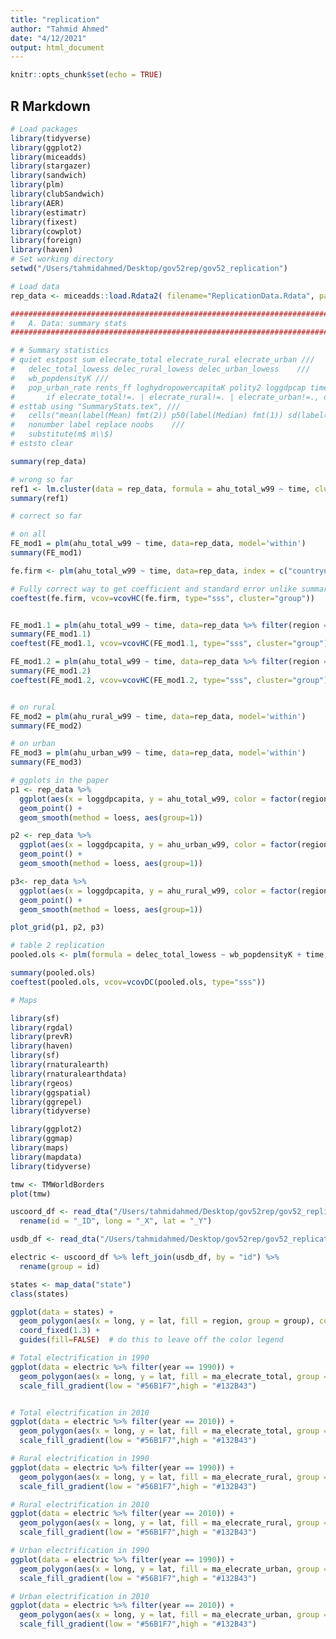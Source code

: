 ```yaml
---
title: "replication"
author: "Tahmid Ahmed"
date: "4/12/2021"
output: html_document
---
```


```r
knitr::opts_chunk$set(echo = TRUE)
```

## R Markdown

```r
# Load packages
library(tidyverse)
library(ggplot2)
library(miceadds)
library(stargazer)
library(sandwich)
library(plm)
library(clubSandwich)
library(AER)
library(estimatr)
library(fixest)
library(cowplot)
library(foreign)
library(haven)
# Set working directory
setwd("/Users/tahmidahmed/Desktop/gov52rep/gov52_replication")
```

```r
# Load data
rep_data <- miceadds::load.Rdata2( filename="ReplicationData.Rdata", path = "/Users/tahmidahmed/Desktop/gov52rep/gov52_replication/data" ) 
```

```r
##########################################################################
# 	A. Data: summary stats
##########################################################################

# #	Summary statistics
# quiet estpost sum elecrate_total elecrate_rural elecrate_urban ///
# 	delec_total_lowess delec_rural_lowess delec_urban_lowess	///
# 	wb_popdensityK ///
# 	pop_urban_rate rents_ff loghydropowercapitaK polity2 loggdpcap time ///
# 		if elecrate_total!=. | elecrate_rural!=. | elecrate_urban!=., d
# esttab using "SummaryStats.tex", ///
# 	cells("mean(label(Mean) fmt(2)) p50(label(Median) fmt(1)) sd(label(S.D.) fmt(1)) min(label(Min.) fmt(1)) max(label(Max) fmt(1)) count(label(Obs.) fmt(0))") ///
# 	nonumber label replace noobs	///
# 	substitute(m$ m\\$)	
# eststo clear

summary(rep_data)
```

```r
# wrong so far
ref1 <- lm.cluster(data = rep_data, formula = ahu_total_w99 ~ time, cluster = "ccode")
summary(ref1)
```

```r
# correct so far

# on all 
FE_mod1 = plm(ahu_total_w99 ~ time, data=rep_data, model='within')
summary(FE_mod1)

fe.firm <- plm(ahu_total_w99 ~ time, data=rep_data, index = c("countryname", "year"), model='within')

# Fully correct way to get coefficient and standard error unlike summary
coeftest(fe.firm, vcov=vcovHC(fe.firm, type="sss", cluster="group")) 


FE_mod1.1 = plm(ahu_total_w99 ~ time, data=rep_data %>% filter(region == "South Asia"), model='within')
summary(FE_mod1.1)
coeftest(FE_mod1.1, vcov=vcovHC(FE_mod1.1, type="sss", cluster="group")) 

FE_mod1.2 = plm(ahu_total_w99 ~ time, data=rep_data %>% filter(region == "East/Southeast Asia"), model='within')
summary(FE_mod1.2)
coeftest(FE_mod1.2, vcov=vcovHC(FE_mod1.2, type="sss", cluster="group")) 


# on rural
FE_mod2 = plm(ahu_rural_w99 ~ time, data=rep_data, model='within')
summary(FE_mod2)

# on urban
FE_mod3 = plm(ahu_urban_w99 ~ time, data=rep_data, model='within')
summary(FE_mod3)
```








```r
# ggplots in the paper
p1 <- rep_data %>%
  ggplot(aes(x = loggdpcapita, y = ahu_total_w99, color = factor(region))) +
  geom_point() +
  geom_smooth(method = loess, aes(group=1)) 

p2 <- rep_data %>%
  ggplot(aes(x = loggdpcapita, y = ahu_urban_w99, color = factor(region))) +
  geom_point() +
  geom_smooth(method = loess, aes(group=1))

p3<- rep_data %>%
  ggplot(aes(x = loggdpcapita, y = ahu_rural_w99, color = factor(region))) +
  geom_point() +
  geom_smooth(method = loess, aes(group=1))

plot_grid(p1, p2, p3)
```


```r
# table 2 replication
pooled.ols <- plm(formula = delec_total_lowess ~ wb_popdensityK + time, data=rep_data %>% filter(outliers == 0), model="pooling") 

summary(pooled.ols)
coeftest(pooled.ols, vcov=vcovDC(pooled.ols, type="sss"))

```


```r
# Maps

library(sf)
library(rgdal)
library(prevR)
library(haven)
library(sf)
library(rnaturalearth)
library(rnaturalearthdata)
library(rgeos)
library(ggspatial)
library(ggrepel)
library(tidyverse)

library(ggplot2)
library(ggmap)
library(maps)
library(mapdata)
library(tidyverse)

tmw <- TMWorldBorders
plot(tmw)

uscoord_df <- read_dta("/Users/tahmidahmed/Desktop/gov52rep/gov52_replication/TM_WORLD_BORDERS-0.3/uscoord.dta") %>%
  rename(id = "_ID", long = "_X", lat = "_Y")

usdb_df <- read_dta("/Users/tahmidahmed/Desktop/gov52rep/gov52_replication/TM_WORLD_BORDERS-0.3/maps_data.dta") 

electric <- uscoord_df %>% left_join(usdb_df, by = "id") %>%
  rename(group = id) 
```

```r
states <- map_data("state")
class(states)

ggplot(data = states) + 
  geom_polygon(aes(x = long, y = lat, fill = region, group = group), color = "white") + 
  coord_fixed(1.3) +
  guides(fill=FALSE)  # do this to leave off the color legend

# Total electrification in 1990
ggplot(data = electric %>% filter(year == 1990)) + 
  geom_polygon(aes(x = long, y = lat, fill = ma_elecrate_total, group = group)) +
  scale_fill_gradient(low = "#56B1F7",high = "#132B43")  


# Total electrification in 2010
ggplot(data = electric %>% filter(year == 2010)) + 
  geom_polygon(aes(x = long, y = lat, fill = ma_elecrate_total, group = group)) +
  scale_fill_gradient(low = "#56B1F7",high = "#132B43")

# Rural electrification in 1990
ggplot(data = electric %>% filter(year == 1990)) + 
  geom_polygon(aes(x = long, y = lat, fill = ma_elecrate_rural, group = group)) +
  scale_fill_gradient(low = "#56B1F7",high = "#132B43")  

# Rural electrification in 2010
ggplot(data = electric %>% filter(year == 2010)) + 
  geom_polygon(aes(x = long, y = lat, fill = ma_elecrate_rural, group = group)) +
  scale_fill_gradient(low = "#56B1F7",high = "#132B43")  

# Urban electrification in 1990
ggplot(data = electric %>% filter(year == 1990)) + 
  geom_polygon(aes(x = long, y = lat, fill = ma_elecrate_urban, group = group)) +
  scale_fill_gradient(low = "#56B1F7",high = "#132B43")  

# Urban electrification in 2010
ggplot(data = electric %>% filter(year == 2010)) + 
  geom_polygon(aes(x = long, y = lat, fill = ma_elecrate_urban, group = group)) +
  scale_fill_gradient(low = "#56B1F7",high = "#132B43") 

```



